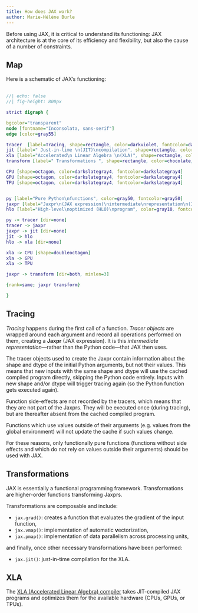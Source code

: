 ```yaml
---
title: How does JAX work?
author: Marie-Hélène Burle
---
```


:::{.def}

Before using JAX, it is critical to understand its functioning: JAX architecture is at the core of its efficiency and flexibility, but also the cause of a number of constraints.

:::

## Map

Here is a schematic of JAX's functioning:<br><br>

```dot
//| echo: false
//| fig-height: 800px

strict digraph {

bgcolor="transparent"
node [fontname="Inconsolata, sans-serif"]
edge [color=gray55]

tracer  [label=Tracing, shape=rectangle, color=darkviolet, fontcolor=darkviolet]
jit [label=" Just-in-time \n(JIT)\ncompilation", shape=rectangle, color=chocolate, fontcolor=chocolate]
xla [label="Accelerated\n Linear Algebra \n(XLA)", shape=rectangle, color=deeppink3, fontcolor=deeppink3]
transform [label=" Transformations ", shape=rectangle, color=chocolate, fontcolor=chocolate]

CPU [shape=octagon, color=darkslategray4, fontcolor=darkslategray4]
GPU [shape=octagon, color=darkslategray4, fontcolor=darkslategray4]
TPU [shape=octagon, color=darkslategray4, fontcolor=darkslategray4]


py [label="Pure Python\nfunctions", color=gray50, fontcolor=gray50]
jaxpr [label="Jaxpr\n(JAX expression)\nintermediate\nrepresentation\n(IR)", color=gray30, fontcolor=gray30]
hlo [label="High-level\noptimized (HLO)\nprogram", color=gray10, fontcolor=gray10]

py -> tracer [dir=none]
tracer -> jaxpr
jaxpr -> jit [dir=none]
jit -> hlo
hlo -> xla [dir=none]

xla -> CPU [shape=doubleoctagon]
xla -> GPU
xla -> TPU

jaxpr -> transform [dir=both, minlen=3]

{rank=same; jaxpr transform}

}
```

## Tracing

*Tracing* happens during the first call of a function. *Tracer objects* are wrapped around each argument and record all operations performed on them, creating a **Jaxpr** (JAX expression). It is this *intermediate representation*—rather than the Python code—that JAX then uses.

The tracer objects used to create the Jaxpr contain information about the shape and dtype of the initial Python arguments, but not their values. This means that new inputs with the same shape and dtype will use the cached compiled program directly, skipping the Python code entirely. Inputs with new shape and/or dtype will trigger tracing again (so the Python function gets executed again).

Function side-effects are not recorded by the tracers, which means that they are not part of the Jaxprs. They will be executed once (during tracing), but are thereafter absent from the cached compiled program.

Functions which use values outside of their arguments (e.g. values from the global environment) will not update the cache if such values change.

[For these reasons, only functionally pure functions (functions without side effects and which do not rely on values outside their arguments) should be used with JAX.]{.emph}

## Transformations

JAX is essentially a functional programming framework. Transformations are higher-order functions transforming Jaxprs.

Transformations are composable and include:

- `jax.grad()`: creates a function that evaluates the gradient of the input function,
- `jax.vmap()`: implementation of automatic **v**ectorization,
- `jax.pmap()`: implementation of data **p**arallelism across processing units,

and finally, once other necessary transformations have been performed:

- `jax.jit()`: just-in-time compilation for the XLA.

## XLA

The [XLA (Accelerated Linear Algebra) compiler](https://github.com/openxla/xla) takes JIT-compiled JAX programs and optimizes them for the available hardware (CPUs, GPUs, or TPUs). 
